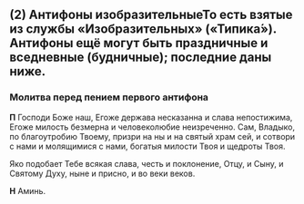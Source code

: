 
## (2) Антифоны изобразительные<Tooltip>То есть взятые из службы «Изобразительных» («Типика́»). Ан­тифоны ещё могут быть праздничные и вседневные (будничные); последние даны ниже.</Tooltip>

<span id="antifon1" />

### Молитва перед пением первого антифона

**П** Господи Боже наш, Егоже держава несказанна и слава непостижима, Егоже милость безмерна и
человеколюбие неизреченно. Сам, Владыко, по благоутробию Твоему, призри на ны и на святый
храм сей, и сотвори с нами и молящимися с нами, богатыя милости Твоя и щедроты Твоя.

Яко подобает Тебе всякая слава, честь и поклонение, Отцу, и Сыну, и Святому Духу, ныне и
присно, и во веки веков.

**Н** Аминь.
